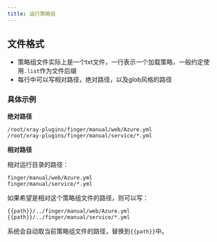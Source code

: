```yaml
---
title: 运行策略组
---
```


## 文件格式

- 策略组文件实际上是一个txt文件，一行表示一个加载策略，一般约定使用`.list`作为文件后缀
- 每行中可以写相对路径，绝对路径，以及glob风格的路径

### 具体示例

**绝对路径**
```text
/root/xray-plugins/finger/manual/web/Azure.yml
/root/xray-plugins/finger/manual/service/*.yml
```

**相对路径**

相对运行目录的路径：
```text
finger/manual/web/Azure.yml
finger/manual/service/*.yml
```
如果希望是相对这个策略组文件的路径，则可以写：
```text
{{path}}/../finger/manual/web/Azure.yml
{{path}}/../finger/manual/service/*.yml
```
系统会自动取当前策略组文件的路径，替换到`{{path}}`中。
